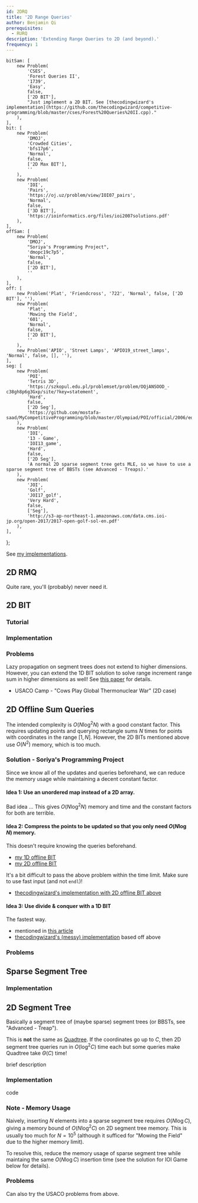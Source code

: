 ```yaml
---
id: 2DRQ
title: '2D Range Queries'
author: Benjamin Qi
prerequisites:
  - RURQ
description: 'Extending Range Queries to 2D (and beyond).'
frequency: 1
---
```


	bitSam: [
		new Problem(
			'CSES',
			'Forest Queries II',
			'1739',
			'Easy',
			false,
			['2D BIT'],
			"Just implement a 2D BIT. See [thecodingwizard's implementation](https://github.com/thecodingwizard/competitive-programming/blob/master/cses/Forest%20Queries%20II.cpp)."
		),
	],
	bit: [
		new Problem(
			'DMOJ',
			'Crowded Cities',
			'bfs17p6',
			'Normal',
			false,
			['2D Max BIT'],
			''
		),
		new Problem(
			'IOI',
			'Pairs',
			'https://oj.uz/problem/view/IOI07_pairs',
			'Normal',
			false,
			['3D BIT'],
			'https://ioinformatics.org/files/ioi2007solutions.pdf'
		),
	],
	offSam: [
		new Problem(
			'DMOJ',
			"Soriya's Programming Project",
			'dmopc19c7p5',
			'Normal',
			false,
			['2D BIT'],
			''
		),
	],
	off: [
		new Problem('Plat', 'Friendcross', '722', 'Normal', false, ['2D BIT'], ''),
		new Problem(
			'Plat',
			'Mowing the Field',
			'601',
			'Normal',
			false,
			['2D BIT'],
			''
		),
		new Problem('APIO', 'Street Lamps', 'APIO19_street_lamps', 'Normal', false, [], ''),
	],
	seg: [
		new Problem(
			'POI',
			'Tetris 3D',
			'https://szkopul.edu.pl/problemset/problem/OQjANSOOD_-c38gh8p6g3Gxp/site/?key=statement',
			'Hard',
			false,
			['2D Seg'],
			'https://github.com/mostafa-saad/MyCompetitiveProgramming/blob/master/Olympiad/POI/official/2006/editorial/tet.pdf'
		),
		new Problem(
			'IOI',
			'13 - Game',
			'IOI13_game',
			'Hard',
			false,
			['2D Seg'],
			'A normal 2D sparse segment tree gets MLE, so we have to use a sparse segment tree of BBSTs (see Advanced - Treaps).'
		),
		new Problem(
			'JOI',
			'Golf',
			'JOI17_golf',
			'Very Hard',
			false,
			['Seg'],
			'http://s3-ap-northeast-1.amazonaws.com/data.cms.ioi-jp.org/open-2017/2017-open-golf-sol-en.pdf'
		),
	],
};

See [my implementations](<https://github.com/bqi343/USACO/tree/master/Implementations/content/data-structures/2D%20Range%20Queries%20(15.2)>).

## 2D RMQ

<Resources>
	<Resource
		source="CF"
		title="retrograd - Multi-Dimensional RMQ"
		url="53810"
		starred
	></Resource>
</Resources>

Quite rare, you'll (probably) never need it.

<!-- - GP of Serbia 2020 B -->

## 2D BIT

<Problems problems={problems.bitSam} />

### Tutorial

<Resources>
	<Resource
		source="GFG"
		title="2D BIT"
		url="two-dimensional-binary-indexed-tree-or-fenwick-tree"
	></Resource>
	<Resource
		source="TC"
		title="Binary Indexed Trees"
		url="binary-indexed-trees"
	></Resource>
</Resources>

### Implementation

<IncompleteSection />

### Problems

<Problems problems={problems.bit} />

<Optional title="Range Update and Range Query in Higher Dimensions">

Lazy propagation on segment trees does not extend to higher dimensions. However, you can extend the 1D BIT solution to solve range increment range sum in higher dimensions as well! See [this paper](https://arxiv.org/pdf/1311.6093.pdf) for details.

- USACO Camp - "Cows Play Global Thermonuclear War" (2D case)

</Optional>

## 2D Offline Sum Queries

<Problems problems={problems.offSam} />

The intended complexity is $O(N\log^2 N)$ with a good constant factor. This requires updating points and querying rectangle sums $N$ times for points with coordinates in the range $[1,N]$. However, the 2D BITs mentioned above use $O(N^2)$ memory, which is too much.

### Solution - Soriya's Programming Project

Since we know all of the updates and queries beforehand, we can reduce the memory usage while maintaining a decent constant factor.

#### Idea 1: Use an unordered map instead of a 2D array.

Bad idea ... This gives $O(N\log^2N)$ memory and time and the constant factors for both are terrible.

#### Idea 2: Compress the points to be updated so that you only need $O(N\log N)$ memory.

This doesn't require knowing the queries beforehand.

- [my 1D offline BIT](<https://github.com/bqi343/USACO/blob/master/Implementations/content/data-structures/1D%20Range%20Queries%20(9.2)/BIToff.h>)
- [my 2D offline BIT](<https://github.com/bqi343/USACO/blob/master/Implementations/content/data-structures/2D%20Range%20Queries%20(15.2)/BIT2DOff%20(15.2).h>)

It's a bit difficult to pass the above problem within the time limit. Make sure to use fast input (and not `endl`)!

- [thecodingwizard's implementation with 2D offline BIT above](https://github.com/thecodingwizard/competitive-programming/blob/master/DMOJ/Soriyas%20Programming%20Project.cpp)

#### Idea 3: Use divide & conquer with a 1D BIT

The fastest way.

- mentioned in [this article](https://robert1003.github.io/2020/01/31/cdq-divide-and-conquer.html)
- [thecodingwizard's (messy) implementation](https://github.com/thecodingwizard/competitive-programming/blob/master/DMOJ/Soriya%20Programming%20Project%201d%20BIT%20cdq%20dnc.cpp) based off above

### Problems

<Problems problems={problems.off} />

## Sparse Segment Tree

### Implementation

<IncompleteSection />

## 2D Segment Tree

Basically a segment tree of (maybe sparse) segment trees (or BBSTs, see "Advanced - Treap").

<Info title="Pro Tip">

This is **not** the same as [Quadtree](https://en.wikipedia.org/wiki/Quadtree). If the coordinates go up to $C$, then 2D segment tree queries run in $O(\log^2C)$ time each but some queries make Quadtree take $\Theta(C)$ time!

</Info>

<Resources>
	<Resource source="CPH" title="28.2 (Sparse SegTree), 28.4 (2D)">
		brief description
	</Resource>
</Resources>

### Implementation

<Resources>
	<Resource
		source="USACO"
		title="Analysis - Mowing the Field"
		url="http://www.usaco.org/current/data/sol_mowing_platinum_jan16.html"
	>
		code
	</Resource>
</Resources>

<IncompleteSection />

### Note - Memory Usage

Naively, inserting $N$ elements into a sparse segment tree requires $O(N\log C)$, giving a memory bound of $O(N\log^2C)$ on 2D segment tree memory. This is usually too much for $N=10^5$ (although it sufficed for "Mowing the Field" due to the higher memory limit).

To resolve this, reduce the memory usage of sparse segment tree while maintaing the same $O(N\log C)$ insertion time (see the solution for IOI Game below for details).

### Problems

Can also try the USACO problems from above.

<Problems problems={problems.seg} />
